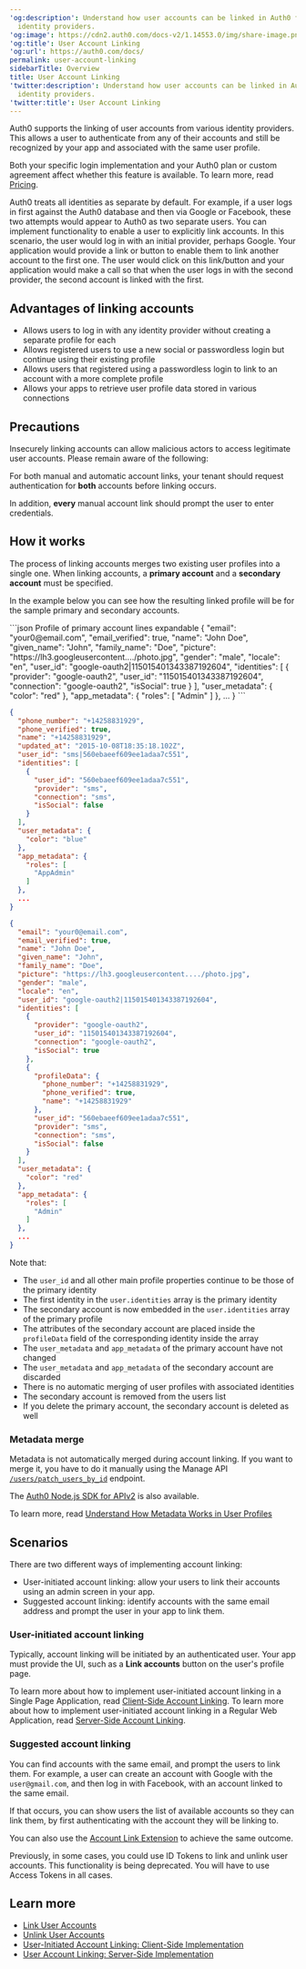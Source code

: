 ---
'og:description': Understand how user accounts can be linked in Auth0 from various
  identity providers.
'og:image': https://cdn2.auth0.com/docs-v2/1.14553.0/img/share-image.png
'og:title': User Account Linking
'og:url': https://auth0.com/docs/
permalink: user-account-linking
sidebarTitle: Overview
title: User Account Linking
'twitter:description': Understand how user accounts can be linked in Auth0 from various
  identity providers.
'twitter:title': User Account Linking
---
Auth0 supports the linking of user accounts from various <Tooltip tip="Identity Provider (IdP): Service that stores and manages digital identities." cta="View Glossary" href="/docs/glossary?term=identity+providers">identity providers</Tooltip>. This allows a user to authenticate from any of their accounts and still be recognized by your app and associated with the same user profile.

<Card title="Availability varies by Auth0 plan">

Both your specific login implementation and your Auth0 plan or custom agreement affect whether this feature is available. To learn more, read [Pricing](https://auth0.com/pricing).

</Card>

Auth0 treats all identities as separate by default. For example, if a user logs in first against the Auth0 database and then via Google or Facebook, these two attempts would appear to Auth0 as two separate users. You can implement functionality to enable a user to explicitly link accounts. In this scenario, the user would log in with an initial provider, perhaps Google. Your application would provide a link or button to enable them to link another account to the first one. The user would click on this link/button and your application would make a call so that when the user logs in with the second provider, the second account is linked with the first.

## Advantages of linking accounts

* Allows users to log in with any identity provider without creating a separate profile for each
* Allows registered users to use a new social or <Tooltip tip="Passwordless: Form of authentication that does not rely on a password as the first factor." cta="View Glossary" href="/docs/glossary?term=passwordless">passwordless</Tooltip> login but continue using their existing profile
* Allows users that registered using a passwordless login to link to an account with a more complete profile
* Allows your apps to retrieve user profile data stored in various connections

## Precautions

Insecurely linking accounts can allow malicious actors to access legitimate user accounts. Please remain aware of the following:

For both manual and automatic account links, your tenant should request authentication for **both** accounts before linking occurs.

In addition, **every** manual account link should prompt the user to enter credentials.

## How it works

The process of linking accounts merges two existing user profiles into a single one. When linking accounts, a **primary account** and a **secondary account** must be specified.

In the example below you can see how the resulting linked profile will be for the sample primary and secondary accounts.

<CodeGroup>
```json Profile of primary account lines expandable
{
  "email": "your0@email.com",
  "email_verified": true,
  "name": "John Doe",
  "given_name": "John",
  "family_name": "Doe",
  "picture": "https://lh3.googleusercontent..../photo.jpg",
  "gender": "male",
  "locale": "en",
  "user_id": "google-oauth2|115015401343387192604",
  "identities": [
    {
      "provider": "google-oauth2",
      "user_id": "115015401343387192604",
      "connection": "google-oauth2",
      "isSocial": true
    }
  ],
  "user_metadata": {
    "color": "red"
  },
  "app_metadata": {
    "roles": [
      "Admin"
    ]
  },
  ...
}
```

```json Profile of secondary account lines
{
  "phone_number": "+14258831929",
  "phone_verified": true,
  "name": "+14258831929",
  "updated_at": "2015-10-08T18:35:18.102Z",
  "user_id": "sms|560ebaeef609ee1adaa7c551",
  "identities": [
    {
      "user_id": "560ebaeef609ee1adaa7c551",
      "provider": "sms",
      "connection": "sms",
      "isSocial": false
    }
  ],
  "user_metadata": {
    "color": "blue"
  },
  "app_metadata": {
    "roles": [
      "AppAdmin"
    ]
  },
  ...
}
```

```json Linked profile lines expandable
{
  "email": "your0@email.com",
  "email_verified": true,
  "name": "John Doe",
  "given_name": "John",
  "family_name": "Doe",
  "picture": "https://lh3.googleusercontent..../photo.jpg",
  "gender": "male",
  "locale": "en",
  "user_id": "google-oauth2|115015401343387192604",
  "identities": [
    {
      "provider": "google-oauth2",
      "user_id": "115015401343387192604",
      "connection": "google-oauth2",
      "isSocial": true
    },
    {
      "profileData": {
        "phone_number": "+14258831929",
        "phone_verified": true,
        "name": "+14258831929"
      },
      "user_id": "560ebaeef609ee1adaa7c551",
      "provider": "sms",
      "connection": "sms",
      "isSocial": false
    }
  ],
  "user_metadata": {
    "color": "red"
  },
  "app_metadata": {
    "roles": [
      "Admin"
    ]
  },
  ...
}
```
</CodeGroup>

Note that:

* The `user_id` and all other main profile properties continue to be those of the primary identity
* The first identity in the `user.identities` array is the primary identity
* The secondary account is now embedded in the `user.identities` array of the primary profile
* The attributes of the secondary account are placed inside the `profileData` field of the corresponding identity inside the array
* The `user_metadata` and `app_metadata` of the primary account have not changed
* The `user_metadata` and `app_metadata` of the secondary account are discarded
* There is no automatic merging of user profiles with associated identities
* The secondary account is removed from the users list
* If you delete the primary account, the secondary account is deleted as well

### Metadata merge

Metadata is not automatically merged during account linking. If you want to merge it, you have to do it manually using the Manage API [`/users/patch_users_by_id`](https://auth0.com/docs/api/v2#!/Users/patch_users_by_id) endpoint.

The [Auth0 Node.js SDK for APIv2](https://github.com/auth0/node-auth0/) is also available.

To learn more, read [Understand How Metadata Works in User Profiles](/docs/manage-users/user-accounts/metadata)

## Scenarios

There are two different ways of implementing account linking:

* User-initiated account linking: allow your users to link their accounts using an admin screen in your app.
* Suggested account linking: identify accounts with the same email address and prompt the user in your app to link them.

### User-initiated account linking

Typically, account linking will be initiated by an authenticated user. Your app must provide the UI, such as a **Link accounts** button on the user's profile page.

To learn more about how to implement user-initiated account linking in a Single Page Application, read [Client-Side Account Linking](/docs/manage-users/user-accounts/user-account-linking/user-initiated-account-linking-client-side-implementation). To learn more about how to implement user-initiated account linking in a Regular Web Application, read [Server-Side Account Linking](/docs/manage-users/user-accounts/user-account-linking/suggested-account-linking-server-side-implementation).

### Suggested account linking

You can find accounts with the same email, and prompt the users to link them. For example, a user can create an account with Google with the `user@gmail.com`, and then log in with Facebook, with an account linked to the same email.

If that occurs, you can show users the list of available accounts so they can link them, by first authenticating with the account they will be linking to.

You can also use the [Account Link Extension](/docs/customize/extensions/account-link-extension) to achieve the same outcome.

<Warning>

Previously, in some cases, you could use ID Tokens to link and unlink user accounts. This functionality is being deprecated. You will have to use Access Tokens in all cases.

</Warning>

## Learn more

* [Link User Accounts](/docs/manage-users/user-accounts/user-account-linking/link-user-accounts)
* [Unlink User Accounts](/docs/manage-users/user-accounts/user-account-linking/unlink-user-accounts)
* [User-Initiated Account Linking: Client-Side Implementation](/docs/manage-users/user-accounts/user-account-linking/user-initiated-account-linking-client-side-implementation)
* [User Account Linking: Server-Side Implementation](/docs/manage-users/user-accounts/user-account-linking/suggested-account-linking-server-side-implementation)